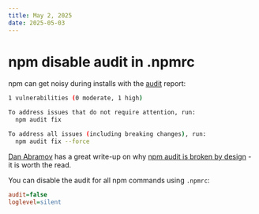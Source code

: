 ```yaml
---
title: May 2, 2025
date: 2025-05-03
---
```


# npm disable audit in .npmrc

npm can get noisy during installs with the [audit](https://docs.npmjs.com/cli/v6/commands/npm-audit) report:

```bash
1 vulnerabilities (0 moderate, 1 high)

To address issues that do not require attention, run:
  npm audit fix

To address all issues (including breaking changes), run:
  npm audit fix --force
```

[Dan Abramov](https://twitter.com/dan_abramov) has a great write-up on why [npm audit is broken by design](https://overreacted.io/npm-audit-broken-by-design/) - it is worth the read.

You can disable the audit for all npm commands using `.npmrc`:

```ini
audit=false
loglevel=silent
```
